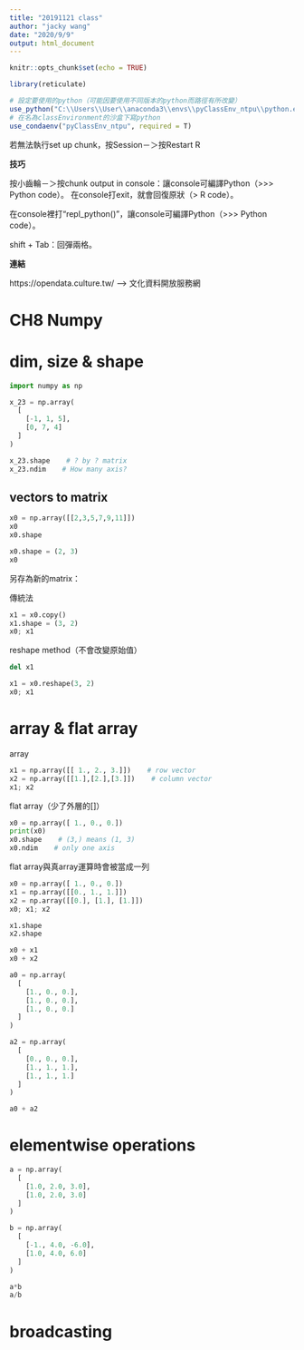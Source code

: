 ```yaml
---
title: "20191121 class"
author: "jacky wang"
date: "2020/9/9"
output: html_document
---
```


```r
knitr::opts_chunk$set(echo = TRUE)

library(reticulate)

# 設定要使用的python（可能因要使用不同版本的python而路徑有所改變）
use_python("C:\\Users\\User\\anaconda3\\envs\\pyClassEnv_ntpu\\python.exe", required = T)
# 在名為classEnvironment的沙盒下寫python
use_condaenv("pyClassEnv_ntpu", required = T)
```
若無法執行set up chunk，按Session－＞按Restart R

**技巧**

按小齒輪－＞按chunk output in console：讓console可編譯Python（>>> Python code）。
  在console打exit，就會回復原狀（> R code）。

在console裡打“repl_python()”，讓console可編譯Python（>>> Python code）。

shift + Tab：回彈兩格。

**連結**

https://opendata.culture.tw/ --> 文化資料開放服務網





# CH8 Numpy



# dim, size & shape

```python
import numpy as np
```

```python

x_23 = np.array(
  [
    [-1, 1, 5], 
    [0, 7, 4]
  ]
)

```

```python

x_23.shape    # ? by ? matrix
x_23.ndim    # How many axis? 

```

## vectors to matrix

```python

x0 = np.array([[2,3,5,7,9,11]])
x0
x0.shape

x0.shape = (2, 3)
x0

```

另存為新的matrix：

傳統法
```python

x1 = x0.copy()
x1.shape = (3, 2)
x0; x1

```

reshape method（不會改變原始值）
```python

del x1

x1 = x0.reshape(3, 2)
x0; x1

```



# array & flat array

array
```python

x1 = np.array([[ 1., 2., 3.]])    # row vector
x2 = np.array([[1.],[2.],[3.]])    # column vector
x1; x2

```

flat array（少了外層的[]）
```python

x0 = np.array([ 1., 0., 0.])
print(x0)
x0.shape    # (3,) means (1, 3)
x0.ndim    # only one axis

```

flat array與真array運算時會被當成一列
```python

x0 = np.array([ 1., 0., 0.])
x1 = np.array([[0., 1., 1.]])
x2 = np.array([[0.], [1.], [1.]])
x0; x1; x2

x1.shape
x2.shape

```

```python

x0 + x1
x0 + x2

```

```python

a0 = np.array(
  [
    [1., 0., 0.], 
    [1., 0., 0.], 
    [1., 0., 0.]
  ]
)

a2 = np.array(
  [
    [0., 0., 0.], 
    [1., 1., 1.], 
    [1., 1., 1.]
  ]
)

a0 + a2

```



# elementwise operations

```python

a = np.array(
  [
    [1.0, 2.0, 3.0],
    [1.0, 2.0, 3.0]
  ]
)  

b = np.array(
  [
    [-1., 4.0, -6.0],
    [1.0, 4.0, 6.0]
  ]
) 

```

```python

a*b
a/b

```



# broadcasting







